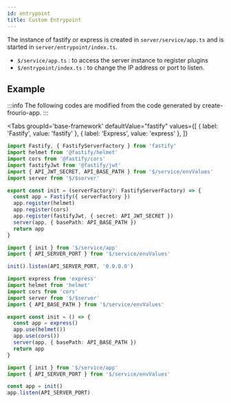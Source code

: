 ```yaml
---
id: entrypoint
title: Custom Entrypoint
---
```



The instance of fastify or express is created in `server/service/app.ts` and is started in `server/entrypoint/index.ts`.

- `$/service/app.ts` : to access the server instance to register plugins
- `$/entrypoint/index.ts` : to change the IP address or port to listen.

## Example

:::info
The following codes are modified from the code generated by create-frourio-app.
:::

<Tabs
  groupId='base-framework'
  defaultValue="fastify"
  values={[
    { label: 'Fastify', value: 'fastify' },
    { label: 'Express', value: 'express' },
  ]}
>
<TabItem value="fastify">

```ts title=$/service/app.ts
import Fastify, { FastifyServerFactory } from 'fastify'
import helmet from '@fastify/helmet'
import cors from '@fastify/cors'
import fastifyJwt from '@fastify/jwt'
import { API_JWT_SECRET, API_BASE_PATH } from '$/service/envValues'
import server from '$/$server'

export const init = (serverFactory?: FastifyServerFactory) => {
  const app = Fastify({ serverFactory })
  app.register(helmet)
  app.register(cors)
  app.register(fastifyJwt, { secret: API_JWT_SECRET })
  server(app, { basePath: API_BASE_PATH })
  return app
}
```

```ts title=$/entrypoints/index.ts
import { init } from '$/service/app'
import { API_SERVER_PORT } from '$/service/envValues'

init().listen(API_SERVER_PORT, '0.0.0.0')
```

</TabItem>
<TabItem value="express">

```ts title=$/service/app.ts
import express from 'express'
import helmet from 'helmet'
import cors from 'cors'
import server from '$/$server'
import { API_BASE_PATH } from '$/service/envValues'

export const init = () => {
  const app = express()
  app.use(helmet())
  app.use(cors())
  server(app, { basePath: API_BASE_PATH })
  return app
}
```

```ts title=$/entrypoints/index.ts
import { init } from '$/service/app'
import { API_SERVER_PORT } from '$/service/envValues'

const app = init()
app.listen(API_SERVER_PORT)
```

</TabItem>
</Tabs>
